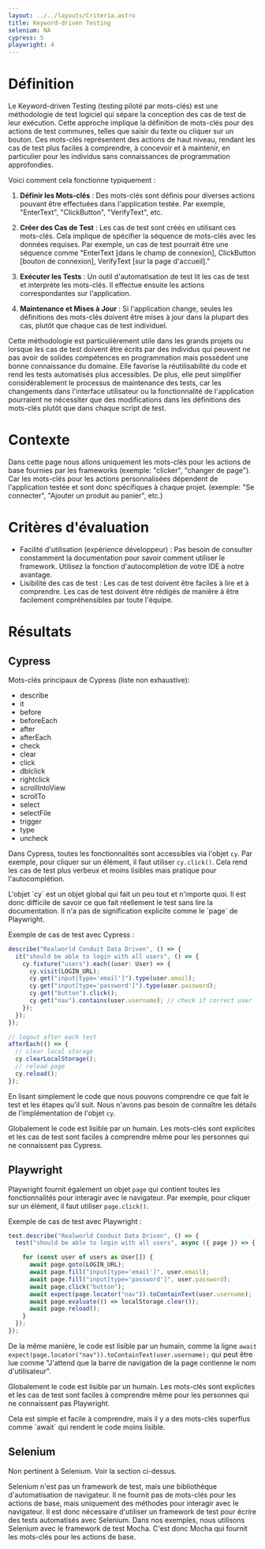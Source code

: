 ```yaml
---
layout: ../../layouts/Criteria.astro
title: Keyword-driven Testing
selenium: NA
cypress: 5
playwright: 4
---
```



# Définition

Le Keyword-driven Testing (testing piloté par mots-clés) est une méthodologie de test logiciel qui sépare la conception des cas de test de leur exécution. Cette approche implique la définition de mots-clés pour des actions de test communes, telles que saisir du texte ou cliquer sur un bouton. Ces mots-clés représentent des actions de haut niveau, rendant les cas de test plus faciles à comprendre, à concevoir et à maintenir, en particulier pour les individus sans connaissances de programmation approfondies.

Voici comment cela fonctionne typiquement :

1. **Définir les Mots-clés** : Des mots-clés sont définis pour diverses actions pouvant être effectuées dans l'application testée. Par exemple, "EnterText", "ClickButton", "VerifyText", etc.

2. **Créer des Cas de Test** : Les cas de test sont créés en utilisant ces mots-clés. Cela implique de spécifier la séquence de mots-clés avec les données requises. Par exemple, un cas de test pourrait être une séquence comme "EnterText \[dans le champ de connexion\], ClickButton \[bouton de connexion\], VerifyText \[sur la page d'accueil\]."

3. **Exécuter les Tests** : Un outil d'automatisation de test lit les cas de test et interprète les mots-clés. Il effectue ensuite les actions correspondantes sur l'application.

4. **Maintenance et Mises à Jour** : Si l'application change, seules les définitions des mots-clés doivent être mises à jour dans la plupart des cas, plutôt que chaque cas de test individuel.

Cette méthodologie est particulièrement utile dans les grands projets ou lorsque les cas de test doivent être écrits par des individus qui peuvent ne pas avoir de solides compétences en programmation mais possèdent une bonne connaissance du domaine. Elle favorise la réutilisabilité du code et rend les tests automatisés plus accessibles. De plus, elle peut simplifier considérablement le processus de maintenance des tests, car les changements dans l'interface utilisateur ou la fonctionnalité de l'application pourraient ne nécessiter que des modifications dans les définitions des mots-clés plutôt que dans chaque script de test.

# Contexte

<ThumbWarningAlert>
  <p>Dans cette page nous allons uniquement les mots-clés pour les actions de base fournies par les frameworks (exemple: "clicker", "changer de page"). Car les mots-clés pour les actions personnalisées dépendent de l'application testée et sont donc spécifiques à chaque projet. (exemple: "Se connecter", "Ajouter un produit au panier", etc.)</p>
</ThumbWarningAlert>

# Critères d'évaluation

- Facilité d'utilisation (expérience développeur) : Pas besoin de consulter constamment la documentation pour savoir comment utiliser le framework. Utilisez la fonction d'autocomplétion de votre IDE à notre avantage.
- Lisibilité des cas de test : Les cas de test doivent être faciles à lire et à comprendre. Les cas de test doivent être rédigés de manière à être facilement compréhensibles par toute l'équipe.

# Résultats

## Cypress

Mots-clés principaux de Cypress (liste non exhaustive):
- describe
- it
- before
- beforeEach
- after
- afterEach
- check
- clear
- click
- dblclick
- rightclick
- scrollIntoView
- scrollTo
- select
- selectFile
- trigger
- type
- uncheck

Dans Cypress, toutes les fonctionnalités sont accessibles via l'objet `cy`. Par exemple, pour cliquer sur un élément, il faut utiliser `cy.click()`. Cela rend les cas de test plus verbeux et moins lisibles mais pratique pour l'autocomplétion.

<ThumbDownAlert>
  <p>L'objet `cy` est un objet global qui fait un peu tout et n'importe quoi. Il est donc difficile de savoir ce que fait réellement le test sans lire la documentation. Il n'a pas de signification explicite comme le `page` de Playwright.</p>
</ThumbDownAlert>

Exemple de cas de test avec Cypress :

```ts
describe("Realworld Conduit Data Driven", () => {
  it("should be able to login with all users", () => {
    cy.fixture("users").each((user: User) => {
      cy.visit(LOGIN_URL);
      cy.get("input[type='email']").type(user.email);
      cy.get("input[type='password']").type(user.password);
      cy.get("button").click();
      cy.get("nav").contains(user.username); // check if correct user logged in
    });
  });
});

// logout after each test
afterEach(() => {
  // clear local storage
  cy.clearLocalStorage();
  // reload page
  cy.reload();
});
```

En lisant simplement le code que nous pouvons comprendre ce que fait le test et les étapes qu'il suit. Nous n'avons pas besoin de connaître les détails de l'implémentation de l'objet `cy`.

<ThumbUpAlert>
  <p>
  Globalement le code est lisible par un humain. Les mots-clés sont explicites et les cas de test sont faciles à comprendre même pour les personnes qui ne connaissent pas Cypress.
  </p>
</ThumbUpAlert>

## Playwright

Playwright fournit également un objet `page` qui contient toutes les fonctionnalités pour interagir avec le navigateur. Par exemple, pour cliquer sur un élément, il faut utiliser `page.click()`. 

Exemple de cas de test avec Playwright :

```ts
test.describe("Realworld Conduit Data Driven", () => {
  test("should be able to login with all users", async ({ page }) => {

    for (const user of users as User[]) {
      await page.goto(LOGIN_URL);
      await page.fill("input[type='email']", user.email);
      await page.fill("input[type='password']", user.password);
      await page.click("button");
      await expect(page.locator("nav")).toContainText(user.username);
      await page.evaluate(() => localStorage.clear());
      await page.reload();
    }
  });
});
```

De la même manière, le code est lisible par un humain, comme la ligne `await expect(page.locator("nav")).toContainText(user.username);` qui peut être lue comme "J'attend que la barre de navigation de la page contienne le nom d'utilisateur".

<ThumbUpAlert>
  <p>
  Globalement le code est lisible par un humain. Les mots-clés sont explicites et les cas de test sont faciles à comprendre même pour les personnes qui ne connaissent pas Playwright.
  </p>
</ThumbUpAlert>

<ThumbDownAlert>
  <p>
  Cela est simple et facile à comprendre, mais il y a des mots-clés superflus comme `await` qui rendent le code moins lisible.
  </p>
</ThumbDownAlert>

## Selenium

Non pertinent à Selenium. Voir la section ci-dessus.

<ThumbWarningAlert>
  <p>
  Selenium n'est pas un framework de test, mais une bibliothèque d'automatisation de navigateur. Il ne fournit pas de mots-clés pour les actions de base, mais uniquement des méthodes pour interagir avec le navigateur. Il est donc nécessaire d'utiliser un framework de test pour écrire des tests automatisés avec Selenium. Dans nos exemples, nous utilisons Selenium avec le framework de test Mocha. C'est donc Mocha qui fournit les mots-clés pour les actions de base.
  </p>
</ThumbWarningAlert>